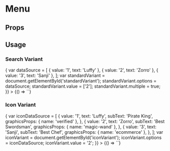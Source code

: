 
# Menu

<Meta
  title='ListOptions'
  component='fw-list-options'
/>

## Props 

<Props of="fw-list-options"/>

## Usage

### Search Variant
<Preview>
  <Story 
    name='Search Variant'
    play={({ canvasElement }) => {
        var dataSource = [
            { value: '1', text: 'Luffy' },
            { value: '2', text: 'Zorro' },
            { value: '3', text: 'Sanji' },
        ];
        var standardVariant = document.getElementById('standardVariant');
        standardVariant.options = dataSource;
        standardVariant.value = ['2'];
        standardVariant.multiple = true;
    }}
  >
  {() => `<fw-list-options
    id="standardVariant"
    slot="popover-content"
    searchable="true"
    not-found-text="Pirate not found"
    search-text="Search Pirate"
  ></fw-list-options>`}
  </Story>
</Preview>


### Icon Variant
<Preview>
  <Story 
    name='Icon Variant'
    play={({ canvasElement }) => {
        var iconDataSource = [
            {
            value: '1',
            text: 'Luffy',
            subText: 'Pirate King',
            graphicsProps: { name: 'verified' },
            },
            {
            value: '2',
            text: 'Zorro',
            subText: 'Best Swordsman',
            graphicsProps: { name: 'magic-wand' },
            },
            {
            value: '3',
            text: 'Sanji',
            subText: 'Best Chef',
            graphicsProps: { name: 'ecommerce' },
            },
        ];
        var iconVariant = document.getElementById('iconVariant');
        iconVariant.options = iconDataSource;
        iconVariant.value = '2';
    }}
  >
  {() => `<fw-list-options
    variant="icon"
    id="iconVariant"
    slot="popover-content"
  ></fw-list-options>`}
  </Story>
</Preview>

